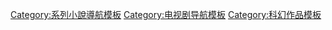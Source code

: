 [[Category:系列小說導航模板|Category:系列小說導航模板]]
[[Category:电视剧导航模板|Category:电视剧导航模板]]
[[Category:科幻作品模板|Category:科幻作品模板]]